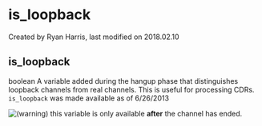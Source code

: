 
# is_loopback 

 Created by  Ryan Harris, last modified on 2018.02.10

## is_loopback

boolean A variable added during the hangup phase that distinguishes loopback channels from real channels. This is useful for processing CDRs. `is_loopback` was made available as of 6/26/2013

![(warning)](/images/icons/emoticons/warning.svg) this variable is only available **after** the channel has ended.


